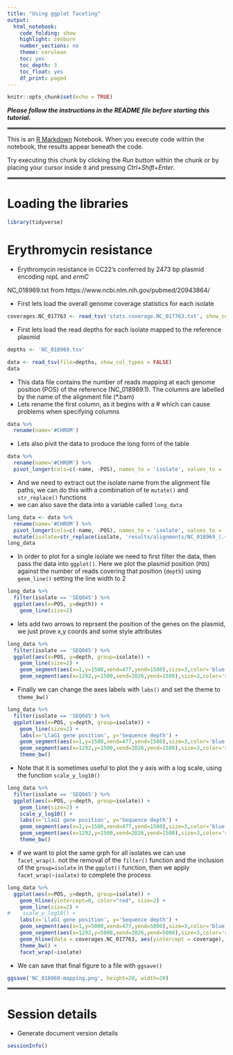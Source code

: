 ```yaml
---
title: "Using ggplot faceting"
output:
  html_notebook:
    code_folding: show
    highlight: zenburn
    number_sections: no
    theme: cerulean
    toc: yes
    toc_depth: 3
    toc_float: yes
    df_print: paged
---
```


```r
knitr::opts_chunk$set(echo = TRUE)
```

**_Please follow the instructions in the README file before starting this tutorial._**

<hr style="border:2px solid gray"> </hr>

This is an [R Markdown](http://rmarkdown.rstudio.com) Notebook. When you execute code within the notebook, the results appear beneath the code. 

Try executing this chunk by clicking the *Run* button within the chunk or by placing your cursor inside it and pressing *Ctrl+Shift+Enter*. 

<hr style="border:2px solid gray"> </hr>

# Loading the libraries

```r
library(tidyverse)
```

# Erythromycin resistance

* Erythromycin resistance in CC22's conferred by 2473 bp plasmid encoding *repL* and *ermC*

NC_018969.txt from https://www.ncbi.nlm.nih.gov/pubmed/20943864/

* First lets load the overall genome coverage statistics for each isolate

```r
coverages.NC_017763 <- read_tsv('stats.coverage.NC_017763.txt', show_col_types = FALSE)
```

* First lets load the read depths for each isolate mapped to the reference plasmid

```r
depths <- 'NC_018969.tsv'

data <- read_tsv(file=depths, show_col_types = FALSE)
data
```

* This data file contains the number of reads mapping at each genome position (POS) of the reference (NC_018969.1). The columns are labelled by the name of the alignment file (*.bam)
* Lets rename the first column, as it begins with a # which can cause problems when specifying columns

```r
data %>%
  rename(name='#CHROM')
```
* Lets also pivit the data to produce the long form of the table

```r
data %>%
  rename(name='#CHROM') %>%
  pivot_longer(cols=c(-name, -POS), names_to = 'isolate', values_to = 'depth')
```
 
 * And we need to extract out the isolate name from the alignment file paths, we can do this with a combination of te `mutate()` and `str_replace()` functions
 * we can also save the data into a variable called `long_data`

```r
long_data <- data %>%
  rename(name='#CHROM') %>%
  pivot_longer(cols=c(-name, -POS), names_to = 'isolate', values_to = 'depth') %>%
  mutate(isolate=str_replace(isolate, 'results/alignments/NC_018969_(.+).bam', '\\1'))
long_data
```

* In order to plot for a single isolate we need to first filter the data, then pass the data into `ggplot()`. Here we plot the plasmid position (`POS`) against the number of reads covering that position (`depth`) using `geom_line()` setting the line width to 2

```r
long_data %>%
  filter(isolate == 'SEQ045') %>%
  ggplot(aes(x=POS, y=depth)) + 
    geom_line(size=2) 
```

* lets add two arrows to reprsent the position of the genes on the plasmid, we just prove x,y coords and some style attributes

```r
long_data %>%
  filter(isolate == 'SEQ045') %>%
  ggplot(aes(x=POS, y=depth, group=isolate)) + 
    geom_line(size=2) +
    geom_segment(aes(x=1,y=1500,xend=477,yend=1500),size=3,color='blue',arrow=arrow(length=unit(0.4,"cm"))) +
    geom_segment(aes(x=1292,y=1500,xend=2026,yend=1500),size=3,color='red',arrow=arrow(length=unit(0.4,"cm"))) 
```

* Finally we can change the axes labels with `labs()` and set the theme to `theme_bw()`

```r
long_data %>%
  filter(isolate == 'SEQ045') %>%
  ggplot(aes(x=POS, y=depth, group=isolate)) + 
    geom_line(size=2) +
    labs(x='LlaG1 gene position', y='Sequence depth') +
    geom_segment(aes(x=1,y=1500,xend=477,yend=1500),size=3,color='blue',arrow=arrow(length=unit(0.4,"cm"))) +
    geom_segment(aes(x=1292,y=1500,xend=2026,yend=1500),size=3,color='red',arrow=arrow(length=unit(0.4,"cm"))) +
    theme_bw()
```

* Note that it is sometimes useful to plot the y axis with a log scale, using the function `scale_y_log10()`

```r
long_data %>%
  filter(isolate == 'SEQ045') %>%
  ggplot(aes(x=POS, y=depth, group=isolate)) + 
    geom_line(size=2) +
    scale_y_log10() +
    labs(x='LlaG1 gene position', y='Sequence depth') +
    geom_segment(aes(x=1,y=1500,xend=477,yend=1500),size=3,color='blue',arrow=arrow(length=unit(0.4,"cm"))) +
    geom_segment(aes(x=1292,y=1500,xend=2026,yend=1500),size=3,color='red',arrow=arrow(length=unit(0.4,"cm"))) +
    theme_bw()
```
* if we want to plot the same grph for all isolates we can use `facet_wrap()`. not the removal of the `filter()` function and the inclusion of the `group=isolate` in the `ggplot()` function, then we apply `facet_wrap(~isolate)` to complete the process

```r
long_data %>%
  ggplot(aes(x=POS, y=depth, group=isolate)) + 
    geom_hline(yintercept=0, color="red", size=2) + 
    geom_line(size=2) +
#    scale_y_log10() +
    labs(x='LlaG1 gene position', y='Sequence depth') +
    geom_segment(aes(x=1,y=5000,xend=477,yend=5000),size=3,color='blue',arrow=arrow(length=unit(0.4,"cm"))) +
    geom_segment(aes(x=1292,y=5000,xend=2026,yend=5000),size=3,color='red',arrow=arrow(length=unit(0.4,"cm"))) +
    geom_hline(data = coverages.NC_017763, aes(yintercept = coverage), linetype="dashed", color="darkgreen", size=1) +
    theme_bw() +
    facet_wrap(~isolate)
```

* We can save that final figure to a file with `ggsave()`

```r
ggsave('NC_018969-mapping.png', height=20, width=20)
```

<hr style="border:2px solid gray"> </hr>

# Session details

* Generate document version details

```r
sessionInfo()
```
